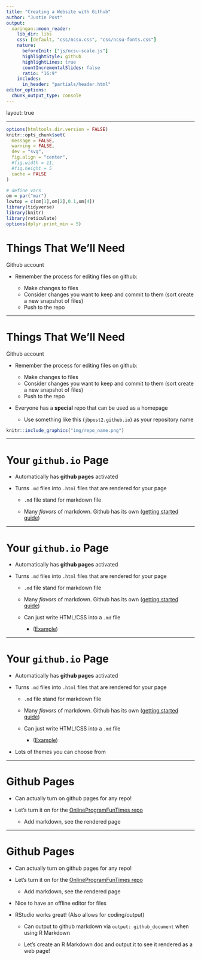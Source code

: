 ```yaml
---
title: "Creating a Website with Github"
author: "Justin Post"
output:
  xaringan::moon_reader:
    lib_dir: libs
    css: [default, "css/ncsu.css", "css/ncsu-fonts.css"]
    nature:
      beforeInit: ["js/ncsu-scale.js"]
      highlightStyle: github
      highlightLines: true
      countIncrementalSlides: false
      ratio: "16:9"
    includes:
      in_header: "partials/header.html"
editor_options: 
  chunk_output_type: console
---
```



layout: true

---

```r
options(htmltools.dir.version = FALSE)
knitr::opts_chunk$set(
  message = FALSE,
  warning = FALSE,
  dev = "svg",
  fig.align = "center",
  #fig.width = 11,
  #fig.height = 5
  cache = FALSE
)

# define vars
om = par("mar")
lowtop = c(om[1],om[2],0.1,om[4])
library(tidyverse)
library(knitr)
library(reticulate)
options(dplyr.print_min = 5)
```


# Things That We'll Need

Github account

- Remember the process for editing files on github:

    + Make changes to files
    + Consider changes you want to keep and commit to them (sort create a new snapshot of files)
    + Push to the repo

---

# Things That We'll Need

Github account

- Remember the process for editing files on github:
    + Make changes to files
    + Consider changes you want to keep and commit to them (sort create a new snapshot of files)
    + Push to the repo
    
- Everyone has a **special** repo that can be used as a homepage

    + Use something like this (`jbpost2.github.io`) as your repository name

```r
knitr::include_graphics("img/repo_name.png")
```




---

# Your `github.io` Page

- Automatically has **github pages** activated

- Turns `.md` files into `.html` files that are rendered for your page

    + `.md` file stand for markdown file
    
    + Many *flavors* of markdown.  Github has its own ([getting started guide](https://docs.github.com/en/get-started/writing-on-github/getting-started-with-writing-and-formatting-on-github/basic-writing-and-formatting-syntax))
    
    
---

# Your `github.io` Page

- Automatically has **github pages** activated

- Turns `.md` files into `.html` files that are rendered for your page

    + `.md` file stand for markdown file
    
    + Many *flavors* of markdown.  Github has its own ([getting started guide](https://docs.github.com/en/get-started/writing-on-github/getting-started-with-writing-and-formatting-on-github/basic-writing-and-formatting-syntax))
    
    + Can just write HTML/CSS into a `.md` file 
        - ([Example](https://raw.githubusercontent.com/jbpost2/jbpost2.github.io/main/README.md))


---

# Your `github.io` Page

- Automatically has **github pages** activated

- Turns `.md` files into `.html` files that are rendered for your page

    + `.md` file stand for markdown file
    
    + Many *flavors* of markdown.  Github has its own ([getting started guide](https://docs.github.com/en/get-started/writing-on-github/getting-started-with-writing-and-formatting-on-github/basic-writing-and-formatting-syntax))
    
    + Can just write HTML/CSS into a `.md` file 
        - ([Example](https://raw.githubusercontent.com/jbpost2/jbpost2.github.io/main/README.md))

- Lots of themes you can choose from

---

# Github Pages

- Can actually turn on github pages for any repo!

- Let's turn it on for the [OnlineProgramFunTimes repo](https://github.com/jbpost2/OnlineProgramFunTimes)

    + Add markdown, see the rendered page
    

---

# Github Pages

- Can actually turn on github pages for any repo!

- Let's turn it on for the [OnlineProgramFunTimes repo](https://github.com/jbpost2/OnlineProgramFunTimes)

    + Add markdown, see the rendered page
    
- Nice to have an offline editor for files

- RStudio works great!  (Also allows for coding/output)

    + Can output to github markdown via `output: github_document` when using R Markdown

    + Let's create an R Markdown doc and output it to see it rendered as a web page!